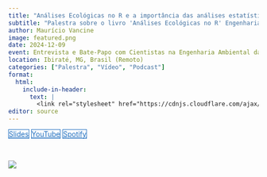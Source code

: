 ```yaml
---
title: "Análises Ecológicas no R e a importância das análises estatísticas para a ecologia e a transdisciplinaridade"
subtitle: "Palestra sobre o livro 'Análises Ecológicas no R' Engenharia Ambiental da UEMG."
author: Maurício Vancine
image: featured.png
date: 2024-12-09
event: Entrevista e Bate-Papo com Cientistas na Engenharia Ambiental da UEMG
location: Ibiraté, MG, Brasil (Remoto)
categories: ["Palestra", "Vídeo", "Podcast"]
format:
  html:
    include-in-header: 
      text: |
        <link rel="stylesheet" href="https://cdnjs.cloudflare.com/ajax/libs/font-awesome/6.5.0/css/all.min.css">
editor: source
---
```


<div class="mt-4 d-flex flex-row flex-wrap gap-1 justify-content-left justify-content-sm-start" role="group" aria-label="Links">
  <a href="https://docs.google.com/presentation/d/1VJVTbSD36aqNzLiO3nndGZZsVh6GSr0oVhoPBz0L5hE" class="btn btn-custom text-capitalize" target="_blank"><i class="fas fa-images me-1"></i>Slides</a>
  <a href="https://www.youtube.com/watch?v=NWfJ5G2w8ME" class="btn btn-custom text-capitalize" target="_blank"><i class="fas fa-images me-1"></i>YouTube</a>
  <a href="https://open.spotify.com/episode/4LiZ1WDiwKngynSlnXsrZI?si=fNc4zFZxQNC2Bp1RQqNgqw&nd=1&dlsi=497a0d5ac54b4257" class="btn btn-custom text-capitalize" target="_blank"><i class="fab fa-spotify me-1"></i>Spotify</a>
</div>

<style>
  .btn-custom {
    background-color: white;
    border: 1px solid #1c6cbe; /* Borda azul */
    color: #1c6cbe; /* Texto azul */
    transition: background-color 0.3s, color 0.3s;
  }
  .btn-custom:hover {
    background-color: #1c6cbe; /* Cor de fundo azul ao passar o mouse */
    color: white; /* Texto branco */
  }
</style>

<br>

![](featured.png)
